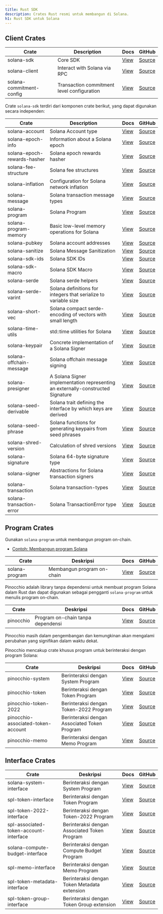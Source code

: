 ```yaml
---
title: Rust SDK
description: Crates Rust resmi untuk membangun di Solana.
h1: Rust SDK untuk Solana
---
```


## Client Crates

| Crate                    | Description                                | Docs                                              | GitHub                                                                         |
| ------------------------ | ------------------------------------------ | ------------------------------------------------- | ------------------------------------------------------------------------------ |
| solana-sdk               | Core SDK                                   | [View](https://docs.rs/solana-sdk/)               | [Source](https://github.com/anza-xyz/solana-sdk/tree/master/sdk)               |
| solana-client            | Interact with Solana via RPC               | [View](https://docs.rs/solana-client/)            | [Source](https://github.com/anza-xyz/agave/tree/master/client)                 |
| solana-commitment-config | Transaction commitment level configuration | [View](https://docs.rs/solana-commitment-config/) | [Source](https://github.com/anza-xyz/solana-sdk/tree/master/commitment-config) |

Crate `solana-sdk` terdiri dari komponen crate berikut, yang dapat digunakan
secara independen:

| Crate                       | Description                                                                     | Docs                                                 | GitHub                                                                            |
| --------------------------- | ------------------------------------------------------------------------------- | ---------------------------------------------------- | --------------------------------------------------------------------------------- |
| solana-account              | Solana Account type                                                             | [View](https://docs.rs/solana-account/)              | [Source](https://github.com/anza-xyz/solana-sdk/tree/master/account)              |
| solana-epoch-info           | Information about a Solana epoch                                                | [View](https://docs.rs/solana-epoch-info/)           | [Source](https://github.com/anza-xyz/solana-sdk/tree/master/epoch-info)           |
| solana-epoch-rewards-hasher | Solana epoch rewards hasher                                                     | [View](https://docs.rs/solana-epoch-rewards-hasher/) | [Source](https://github.com/anza-xyz/solana-sdk/tree/master/epoch-rewards-hasher) |
| solana-fee-structure        | Solana fee structures                                                           | [View](https://docs.rs/solana-fee-structure/)        | [Source](https://github.com/anza-xyz/solana-sdk/tree/master/fee-structure)        |
| solana-inflation            | Configuration for Solana network inflation                                      | [View](https://docs.rs/solana-inflation/)            | [Source](https://github.com/anza-xyz/solana-sdk/tree/master/inflation)            |
| solana-message              | Solana transaction message types                                                | [View](https://docs.rs/solana-message/)              | [Source](https://github.com/anza-xyz/solana-sdk/tree/master/message)              |
| solana-program              | Solana Program                                                                  | [View](https://docs.rs/solana-program/)              | [Source](https://github.com/anza-xyz/solana-sdk/tree/master/program)              |
| solana-program-memory       | Basic low-level memory operations for Solana                                    | [View](https://docs.rs/solana-program-memory/)       | [Source](https://github.com/anza-xyz/solana-sdk/tree/master/program-memory)       |
| solana-pubkey               | Solana account addresses                                                        | [View](https://docs.rs/solana-pubkey/)               | [Source](https://github.com/anza-xyz/solana-sdk/tree/master/pubkey)               |
| solana-sanitize             | Solana Message Sanitization                                                     | [View](https://docs.rs/solana-sanitize/)             | [Source](https://github.com/anza-xyz/solana-sdk/tree/master/sanitize)             |
| solana-sdk-ids              | Solana SDK IDs                                                                  | [View](https://docs.rs/solana-sdk-ids/)              | [Source](https://github.com/anza-xyz/solana-sdk/tree/master/sdk-ids)              |
| solana-sdk-macro            | Solana SDK Macro                                                                | [View](https://docs.rs/solana-sdk-macro/)            | [Source](https://github.com/anza-xyz/solana-sdk/tree/master/sdk-macro)            |
| solana-serde                | Solana serde helpers                                                            | [View](https://docs.rs/solana-serde/)                | [Source](https://github.com/anza-xyz/solana-sdk/tree/master/serde)                |
| solana-serde-varint         | Solana definitions for integers that serialize to variable size                 | [View](https://docs.rs/solana-serde-varint/)         | [Source](https://github.com/anza-xyz/solana-sdk/tree/master/serde-varint)         |
| solana-short-vec            | Solana compact serde-encoding of vectors with small length                      | [View](https://docs.rs/solana-short-vec/)            | [Source](https://github.com/anza-xyz/solana-sdk/tree/master/short-vec)            |
| solana-time-utils           | std::time utilities for Solana                                                  | [View](https://docs.rs/solana-time-utils/)           | [Source](https://github.com/anza-xyz/solana-sdk/tree/master/time-utils)           |
| solana-keypair              | Concrete implementation of a Solana Signer                                      | [View](https://docs.rs/solana-keypair/)              | [Source](https://github.com/anza-xyz/solana-sdk/tree/master/keypair)              |
| solana-offchain-message     | Solana offchain message signing                                                 | [View](https://docs.rs/solana-offchain-message/)     | [Source](https://github.com/anza-xyz/solana-sdk/tree/master/offchain-message)     |
| solana-presigner            | A Solana Signer implementation representing an externally-constructed Signature | [View](https://docs.rs/solana-presigner/)            | [Source](https://github.com/anza-xyz/solana-sdk/tree/master/presigner)            |
| solana-seed-derivable       | Solana trait defining the interface by which keys are derived                   | [View](https://docs.rs/solana-seed-derivable/)       | [Source](https://github.com/anza-xyz/solana-sdk/tree/master/seed-derivable)       |
| solana-seed-phrase          | Solana functions for generating keypairs from seed phrases                      | [View](https://docs.rs/solana-seed-phrase/)          | [Source](https://github.com/anza-xyz/solana-sdk/tree/master/seed-phrase)          |
| solana-shred-version        | Calculation of shred versions                                                   | [View](https://docs.rs/solana-shred-version/)        | [Source](https://github.com/anza-xyz/solana-sdk/tree/master/shred-version)        |
| solana-signature            | Solana 64-byte signature type                                                   | [View](https://docs.rs/solana-signature/)            | [Source](https://github.com/anza-xyz/solana-sdk/tree/master/signature)            |
| solana-signer               | Abstractions for Solana transaction signers                                     | [View](https://docs.rs/solana-signer/)               | [Source](https://github.com/anza-xyz/solana-sdk/tree/master/signer)               |
| solana-transaction          | Solana transaction-types                                                        | [View](https://docs.rs/solana-transaction/)          | [Source](https://github.com/anza-xyz/solana-sdk/tree/master/transaction)          |
| solana-transaction-error    | Solana TransactionError type                                                    | [View](https://docs.rs/solana-transaction-error/)    | [Source](https://github.com/anza-xyz/solana-sdk/tree/master/transaction-error)    |

## Program Crates

Gunakan `solana-program` untuk membangun program on-chain.

- [Contoh: Membangun program Solana](/docs/programs/rust)

| Crate          | Deskripsi                  | Docs                                   | GitHub                                                               |
| -------------- | -------------------------- | -------------------------------------- | -------------------------------------------------------------------- |
| solana-program | Membangun program on-chain | [View](https://docs.rs/solana-program) | [Source](https://github.com/anza-xyz/solana-sdk/tree/master/program) |

Pinocchio adalah library tanpa dependensi untuk membuat program Solana dalam
Rust dan dapat digunakan sebagai pengganti `solana-program` untuk menulis
program on-chain.

| Crate     | Deskripsi                         | Docs                              | GitHub                                          |
| --------- | --------------------------------- | --------------------------------- | ----------------------------------------------- |
| pinocchio | Program on-chain tanpa dependensi | [View](https://docs.rs/pinocchio) | [Source](https://github.com/anza-xyz/pinocchio) |

<Callout type="warn">
  Pinocchio masih dalam pengembangan dan kemungkinan akan mengalami perubahan
  yang signifikan dalam waktu dekat.
</Callout>

Pinocchio mencakup crate khusus program untuk berinteraksi dengan program
Solana:

| Crate                              | Deskripsi                                    | Docs                                                        | GitHub                                                                                      |
| ---------------------------------- | -------------------------------------------- | ----------------------------------------------------------- | ------------------------------------------------------------------------------------------- |
| pinocchio-system                   | Berinteraksi dengan System Program           | [View](https://docs.rs/pinocchio-system/)                   | [Source](https://github.com/anza-xyz/pinocchio/tree/main/programs/system)                   |
| pinocchio-token                    | Berinteraksi dengan Token Program            | [View](https://docs.rs/pinocchio-token/)                    | [Source](https://github.com/anza-xyz/pinocchio/tree/main/programs/token)                    |
| pinocchio-token-2022               | Berinteraksi dengan Token-2022 Program       | [View](https://docs.rs/pinocchio-token-2022/)               | [Source](https://github.com/anza-xyz/pinocchio/tree/main/programs/token-2022)               |
| pinocchio-associated-token-account | Berinteraksi dengan Associated Token Program | [View](https://docs.rs/pinocchio-associated-token-account/) | [Source](https://github.com/anza-xyz/pinocchio/tree/main/programs/associated-token-account) |
| pinocchio-memo                     | Berinteraksi dengan Memo Program             | [View](https://docs.rs/pinocchio-memo/)                     | [Source](https://github.com/anza-xyz/pinocchio/tree/main/programs/memo)                     |

## Interface Crates

| Crate                                  | Deskripsi                                    | Docs                                                            | GitHub                                                                                   |
| -------------------------------------- | -------------------------------------------- | --------------------------------------------------------------- | ---------------------------------------------------------------------------------------- |
| solana-system-interface                | Berinteraksi dengan System Program           | [View](https://docs.rs/solana-system-interface/)                | [Source](https://github.com/anza-xyz/solana-sdk/tree/master/system-interface)            |
| spl-token-interface                    | Berinteraksi dengan Token Program            | [View](https://docs.rs/spl-token-interface/)                    | [Source](https://github.com/solana-program/token/tree/main/interface)                    |
| spl-token-2022-interface               | Berinteraksi dengan Token-2022 Program       | [View](https://docs.rs/spl-token-2022-interface/)               | [Source](https://github.com/solana-program/token-2022/tree/main/interface)               |
| spl-associated-token-account-interface | Berinteraksi dengan Associated Token Program | [View](https://docs.rs/spl-associated-token-account-interface/) | [Source](https://github.com/solana-program/associated-token-account/tree/main/interface) |
| solana-compute-budget-interface        | Berinteraksi dengan Compute Budget Program   | [View](https://docs.rs/solana-compute-budget-interface/)        | [Source](https://github.com/anza-xyz/solana-sdk/tree/master/compute-budget-interface)    |
| spl-memo-interface                     | Berinteraksi dengan Memo Program             | [View](https://docs.rs/spl-memo-interface/)                     | [Source](https://github.com/solana-program/memo/tree/main/interface)                     |
| spl-token-metadata-interface           | Berinteraksi dengan Token Metadata extension | [View](https://docs.rs/spl-token-metadata-interface/)           | [Source](https://github.com/solana-program/token-metadata/tree/main/interface)           |
| spl-token-group-interface              | Berinteraksi dengan Token Group extension    | [View](https://docs.rs/spl-token-group-interface/)              | [Source](https://github.com/solana-program/token-group/tree/main/interface)              |
